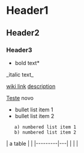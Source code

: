 = Header1 =
== Header2 ==
=== Header3 ===

*bold text*
_italic text_

[[wiki link]]
[[wiki link|description]]

[[Teste]]
novo

* bullet list item 1
* bullet list item 2
    a) numbered list item 1
    b) numbered list item 2

{{{python
def greet(s):
    print("Hello, " + s)
}}}

| a table |   |
|---------|---|
|         |   |
